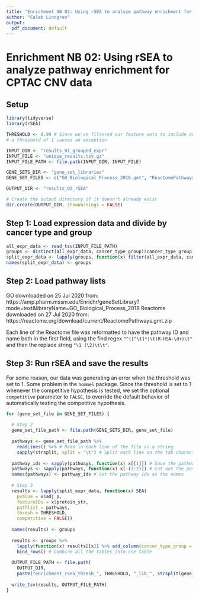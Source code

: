 ```yaml
---
title: "Enrichment NB 02: Using rSEA to analyze pathway enrichment for CPTAC CNV data"
author: "Caleb Lindgren"
output:
  pdf_document: default
---
```


# Enrichment NB 02: Using rSEA to analyze pathway enrichment for CPTAC CNV data

## Setup

```r
library(tidyverse)
library(rSEA)

THRESHOLD <- 0.99 # Since we've filtered our feature sets to include only truly active ones; but there's a bug such that
# a threshold of 1 causes an exception

INPUT_DIR <- "results_01_grouped_expr"
INPUT_FILE <- "unique_results.tsv.gz"
INPUT_FILE_PATH <- file.path(INPUT_DIR, INPUT_FILE)

GENE_SETS_DIR <- "gene_set_libraries"
GENE_SET_FILES <- c("GO_Biological_Process_2018.gmt", "ReactomePathways.gmt")

OUTPUT_DIR <- "results_02_rSEA"

# Create the output directory if it doesn't already exist
dir.create(OUTPUT_DIR, showWarnings = FALSE)
```

## Step 1: Load expression data and divide by cancer type and group

```r
all_expr_data <- read_tsv(INPUT_FILE_PATH)
groups <- distinct(all_expr_data, cancer_type_group)$cancer_type_group
split_expr_data <- lapply(groups, function(x) filter(all_expr_data, cancer_type_group == x))
names(split_expr_data) <- groups
```

## Step 2: Load pathway lists

GO downloaded on 25 Jul 2020 from: https://amp.pharm.mssm.edu/Enrichr/geneSetLibrary?mode=text&libraryName=GO_Biological_Process_2018
Reactome downloaded on 27 Jul 2020 from: https://reactome.org/download/current/ReactomePathways.gmt.zip

Each line of the Reactome file was reformatted to have the pathway ID and name both in the first field, using the find regex `"^([^\t]*)\t(R-HSA-\d+)\t"` and then the replace string `"\1 (\2)\t\t"`.

## Step 3: Run rSEA and save the results

For some reason, our data was generating an error when the threshold was set to 1. Some problem in the `hommel` package. Since the threshold is set to 1 whenever the competitive hypothesis is tested, we set the optional `competitive` parameter to `FALSE`, to override the default behavior of automatically testing the competitive hypothesis.

```r
for (gene_set_file in GENE_SET_FILES) {
  
  # Step 2
  gene_set_file_path <- file.path(GENE_SETS_DIR, gene_set_file)
  
  pathways <- gene_set_file_path %>%
    readLines() %>% # Read in each line of the file as a string
    sapply(strsplit, split = "\t") # Split each line on the tab character
  
  pathway_ids <- sapply(pathways, function(x) x[[1]]) # Save the pathway name and id field for later
  pathways <- sapply(pathways, function(x) x[-(1:2)]) # Cut out the pathway names and blank field from the lists
  names(pathways) <- pathway_ids # Set the pathway ids as the names
  
  # Step 3
  results <- lapply(split_expr_data, function(x) SEA(
    pvalue = x$adj_p,
    featureIDs = x$protein_str,
    pathlist = pathways,
    thresh = THRESHOLD,
    competitive = FALSE))
  
  names(results) <- groups
  
  results <- groups %>%
    lapply(function(x) results[[x]] %>% add_column(cancer_type_group = x)) %>% # Add each table's cancer type group as a column
    bind_rows() # Combine all the tables into one table
  
  OUTPUT_FILE_PATH <- file.path(
    OUTPUT_DIR,
    paste("enrichment_rsea_thresh_", THRESHOLD, "_lib_", strsplit(gene_set_file, "\\.")[[1]][[1]], ".tsv", sep = ""))
  
  write_tsv(results, OUTPUT_FILE_PATH)
}
```